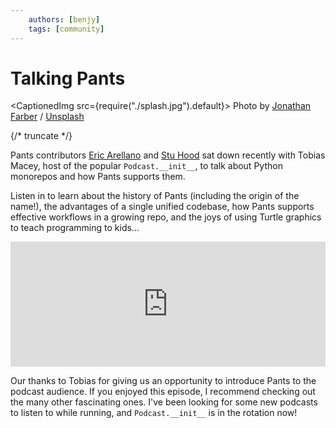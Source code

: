 ```yaml
---
    authors: [benjy]
    tags: [community]
---
```


# Talking Pants

<CaptionedImg src={require("./splash.jpg").default}>
  Photo by [Jonathan
  Farber](https://unsplash.com/@farber?utm_source=ghost&utm_medium=referral&utm_campaign=api-credit)
  /
  [Unsplash](https://unsplash.com/?utm_source=ghost&utm_medium=referral&utm_campaign=api-credit)
</CaptionedImg>

{/* truncate */}

Pants contributors [Eric Arellano](https://github.com/Eric-Arellano) and [Stu Hood](https://github.com/stuhood) sat down recently with Tobias Macey, host of the popular `Podcast.__init__`, to talk about Python monorepos and how Pants supports them.

Listen in to learn about the history of Pants (including the origin of the name!), the advantages of a single unified codebase, how Pants supports effective workflows in a growing repo, and the joys of using Turtle graphics to teach programming to kids...

<iframe
  src="https://player.fireside.fm/v2/82qp1QFd+pCaGVloR?theme=dark"
  width="100%"
  height="200"
  frameborder="0"
  scrolling="no"
></iframe>

Our thanks to Tobias for giving us an opportunity to introduce Pants to the podcast audience. If you enjoyed this episode, I recommend checking out the many other fascinating ones. I've been looking for some new podcasts to listen to while running, and `Podcast.__init__` is in the rotation now!
